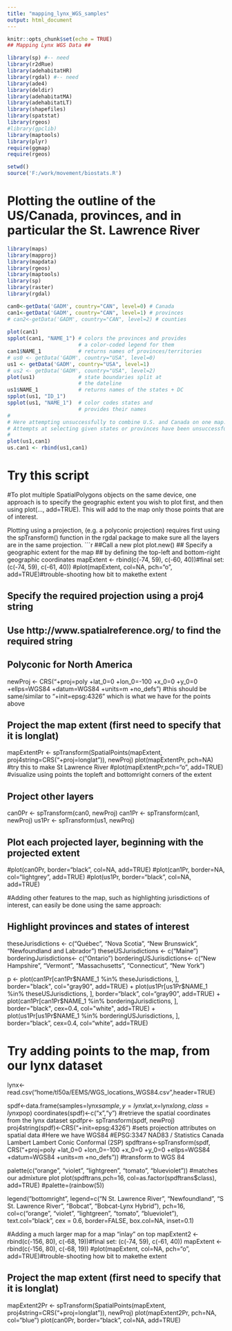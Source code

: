 ```yaml
---
title: "mapping_lynx_WGS_samples"
output: html_document
---
```


```r
knitr::opts_chunk$set(echo = TRUE)
## Mapping Lynx WGS Data ##

library(sp) #-- need
library(r2dRue)
library(adehabitatHR)
library(rgdal) #-- need
library(ade4)
library(deldir)
library(adehabitatMA)
library(adehabitatLT)
library(shapefiles)
library(spatstat)
library(rgeos)
#library(gpclib)
library(maptools)
library(plyr)
require(ggmap)
require(rgeos)

setwd()
source('F:/work/movement/biostats.R')
```
# Plotting the outline of the US/Canada, provinces, and in particular the St. Lawrence River
```r
library(maps)
library(mapproj)
library(mapdata)
library(rgeos)
library(maptools)
library(sp)
library(raster)
library(rgdal)

can0<-getData('GADM', country="CAN", level=0) # Canada
can1<-getData('GADM', country="CAN", level=1) # provinces
# can2<-getData('GADM', country="CAN", level=2) # counties
  
plot(can1)    
spplot(can1, "NAME_1") # colors the provinces and provides
                       # a color-coded legend for them
can1$NAME_1            # returns names of provinces/territories
# us0 <- getData('GADM', country="USA", level=0)
us1 <- getData('GADM', country="USA", level=1)
# us2 <- getData('GADM', country="USA", level=2)
plot(us1)              # state boundaries split at 
                       # the dateline
us1$NAME_1             # returns names of the states + DC
spplot(us1, "ID_1")
spplot(us1, "NAME_1")  # color codes states and
                       # provides their names
#
# Here attempting unsuccessfully to combine U.S. and Canada on one map.
# Attempts at selecting given states or provinces have been unsuccessful.
#
plot(us1,can1)
us.can1 <- rbind(us1,can1)
```
# Try this script 
#To plot multiple SpatialPolygons objects on the same device, one approach is to specify the geographic extent you wish to plot first, and then using plot(..., add=TRUE). This will add to the map only those points that are of interest.

Plotting using a projection, (e.g. a polyconic projection) requires first using the spTransform() function in the rgdal package to make sure all the layers are in the same projection.
```r
##Call a new plot
plot.new()
## Specify a geographic extent for the map
## by defining the top-left and bottom-right geographic coordinates
mapExtent <- rbind(c(-74, 59), c(-60, 40))#final set: (c(-74, 59), c(-61, 40))
#plot(mapExtent, col=NA, pch="o", add=TRUE)#trouble-shooting how bit to makethe extent

## Specify the required projection using a proj4 string
## Use http://www.spatialreference.org/ to find the required string
## Polyconic for North America
newProj <- CRS("+proj=poly +lat_0=0 +lon_0=-100 +x_0=0 
            +y_0=0 +ellps=WGS84 +datum=WGS84 +units=m +no_defs") #this should be same/similar to "+init=epsg:4326" which is what we have for the points above

## Project the map extent (first need to specify that it is longlat) 
mapExtentPr <- spTransform(SpatialPoints(mapExtent, 
                  proj4string=CRS("+proj=longlat")),
                  newProj)
plot(mapExtentPr, pch=NA) #try this to make St Lawrence River
#plot(mapExtentPr,pch="o", add=TRUE) #visualize using points the topleft and bottomright corners of the extent

## Project other layers
can0Pr <- spTransform(can0, newProj)
can1Pr <- spTransform(can1, newProj)
us1Pr <- spTransform(us1, newProj) 

## Plot each projected layer, beginning with the projected extent
#plot(can0Pr, border="black", col=NA, add=TRUE)
#plot(can1Pr, border=NA, col="lightgrey", add=TRUE)
#plot(us1Pr, border="black", col=NA, add=TRUE)

#Adding other features to the map, such as highlighting jurisdictions of interest, can easily be done using the same approach:

## Highlight provinces and states of interest
theseJurisdictions <- c("Québec", "Nova Scotia", "New Brunswick", "Newfoundland and Labrador")
theseUSJurisdictions <- c("Maine")
borderingJurisdictions<- c("Ontario")
borderingUSJurisdictions<- c("New Hampshire", "Vermont", "Massachusetts", "Connecticut", "New York")

p <- plot(can1Pr[can1Pr$NAME_1 %in% theseJurisdictions, ], border="black", 
    col="gray90", add=TRUE) + 
  plot(us1Pr[us1Pr$NAME_1 %in% theseUSJurisdictions, ], border="black", 
    col="gray90", add=TRUE) +
  plot(can1Pr[can1Pr$NAME_1 %in% borderingJurisdictions, ], border="black", cex=0.4, 
    col="white", add=TRUE) +
  plot(us1Pr[us1Pr$NAME_1 %in% borderingUSJurisdictions, ], border="black", cex=0.4, 
    col="white", add=TRUE)

# Try adding points to the map, from our lynx dataset
lynx<-read.csv("home/tl50a/EEMS/WGS_locations_WGS84.csv",header=TRUE)

spdf<-data.frame(samples=lynx$sample,y=lynx$lat,x=lynx$long, class=lynx$pop)
coordinates(spdf)<-c("x","y") #retrieve the spatial coordinates from the lynx dataset
spdfpr<- spTransform(spdf, newProj)
proj4string(spdf)<-CRS("+init=epsg:4326") #sets projection attributes on spatial data #Here we have WGS84
#EPSG:3347	NAD83 / Statistics Canada Lambert	Lambert Conic Conformal (2SP)
spdftrans<-spTransform(spdf, CRS("+proj=poly +lat_0=0 +lon_0=-100 +x_0=0 
            +y_0=0 +ellps=WGS84 +datum=WGS84 +units=m +no_defs")) #transform to WGS 84

palette(c("orange", "violet", "lightgreen", "tomato", "blueviolet")) #matches our admixture plot
plot(spdftrans,pch=16, col=as.factor(spdftrans$class), add=TRUE) #palette=(rainbow(5))

legend("bottomright", legend=c("N St. Lawrence River", "Newfoundland", "S St. Lawrence River", "Bobcat", "Bobcat-Lynx Hybrid"), pch=16, col=c("orange", "violet", "lightgreen", "tomato", "blueviolet"), text.col="black", cex = 0.6, border=FALSE, box.col=NA, inset=0.1)

#Adding a much larger map for a map "inlay" on top
mapExtent2 <- rbind(c(-156, 80), c(-68, 19))#final set: (c(-74, 59), c(-61, 40)) mapExtent <- rbind(c(-156, 80), c(-68, 19))
#plot(mapExtent, col=NA, pch="o", add=TRUE)#trouble-shooting how bit to makethe extent

## Project the map extent (first need to specify that it is longlat) 
mapExtent2Pr <- spTransform(SpatialPoints(mapExtent, 
                  proj4string=CRS("+proj=longlat")),
                  newProj)
plot(mapExtent2Pr, pch=NA, col="blue")
plot(can0Pr, border="black", col=NA, add=TRUE)

  
  
  
  